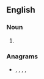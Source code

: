 ==English==

===Noun===
{{head|en|noun plural form}}

# {{plural of|doer|lang=en}}

===Anagrams===
* {{l|en|deros}}, {{l|en|DEROS}}, {{l|en|resod}}, {{l|en|rodes}}, {{l|en|rosed}}